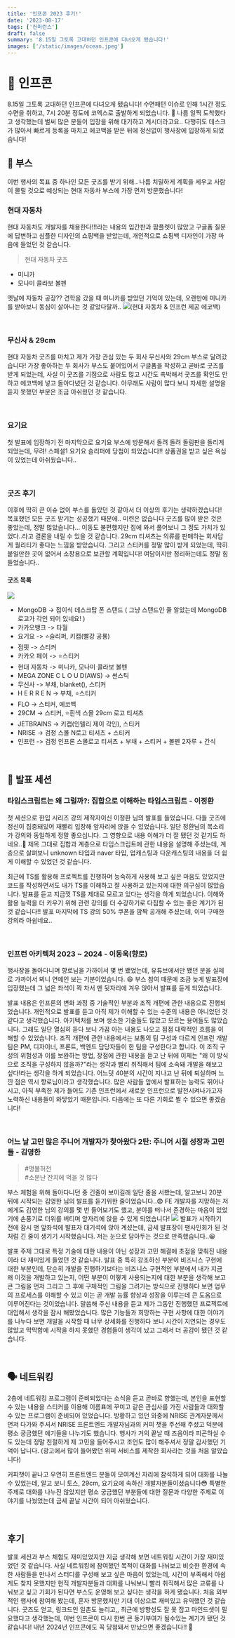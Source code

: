 ```yaml
---
title: '인프콘 2023 후기!'
date: '2023-08-17'
tags: ['컨퍼런스']
draft: false
summary: '8.15일 그토록 고대하던 인프콘에 다녀오게 됐습니다!'
images: ['/static/images/ocean.jpeg']
---
```


# 🫡 인프콘

8.15일 그토록 고대하던 인프콘에 다녀오게 됐습니다! 수면패턴 이슈로 인해 1시간 정도 수면을 취하고,
7시 20분 정도에 코엑스로 출발하게 되었습니다. 🥱
나름 일찍 도착했다고 생각했는데 벌써 많은 분들이 입장을 위해 대기하고 계시더라고요.. 다행히도 데스크가 많아서 빠르게 등록을 마치고 에코백을 받은 뒤에 정신없이 행사장에 입장하게 되었습니다!

## 🎁 부스

이번 행사의 목표 중 하나인 모든 굿즈를 받기 위해.. 나름 치밀하게 계획을 세우고 사람이 몰릴 것으로 예상되는 현대 자동차 부스에 가장 먼저 방문했습니다!

### 현대 자동차

현대 자동차도 개발자를 채용한다!!!라는 내용의 입간판과 팜플렛이 많았고 구글폼 질문에 답변하고 심플한 디자인의 쇼핑백을 받았는데, 개인적으로 쇼핑백 디자인이 가장 마음에 들었던 것 같습니다.

> 현대 자동차 굿즈

- 미니카
- 모나미 콜라보 볼펜

옛날에 자동차 공장?? 견학을 갔을 때 미니카를 받았던 기억이 있는데, 오랜만에 미니카를 받아보니 동심이 살아나는 것 같았다랄까..
![](https://velog.velcdn.com/images/mintmin0320/post/38a6c292-91ee-475e-98ce-2ac2dc85cf94/image.jpeg)(현대 자동차 & 인프런 제공 에코백)

<br />

### 무신사 & 29cm

현대 자동차 굿즈를 마치고 제가 가장 관심 있는 두 회사 무신사와 29cm 부스로 달려갔습니다!
가장 좋아하는 두 회사가 부스도 붙어있어서 구글폼을 작성하고 곧바로 굿즈를 받게 되었는데, 사실 이 굿즈를 기점으로 사람도 많고 시간도 촉박해서 굿즈를 확인도 안 하고 에코백에 넣고 돌아다녔던 것 같습니다. 아무래도 사람이 많다 보니 자세한 설명을 듣지 못했던 부분은 조금 아쉬웠던 것 같습니다.

<br />

### 요기요

첫 발표에 입장하기 전 마지막으로 요기요 부스에 방문해서 돌려 돌려 돌림판을 돌리게 되었는데, 무려! 스페셜1 요기요 슬리퍼에 당첨이 되었습니다!! 상품권을 받고 싶은 욕심이 있었는데 아쉬웠습니다..

<br />

### 굿즈 후기

이후에 딱히 큰 이슈 없이 부스를 돌았던 것 같아서 더 이상의 후기는 생략하겠습니다! 목표했던 모든 굿즈 받기는 성공했기 때문에.. 미련은 없습니다 굿즈를 많이 받은 것은 좋았는데, 정말 많았습니다... 이동도 불편했지만 집에 와서 풀어보니 그 정도 가치가 있었다..라고 결론을 내릴 수 있을 것 같습니다.
29cm 티셔츠는 의류를 판매하는 회사답게 퀄리티가 좋다는 느낌을 받았습니다. 그리고 스티커를 정말 많이 받게 되었는데, 딱히 붙일만한 곳이 없어서 소장용으로 보관할 계획입니다! 여담이지만 정리하는데도 정말 힘들었습니다..

#### 굿즈 목록

![](https://velog.velcdn.com/images/mintmin0320/post/38034bcd-b645-4e54-97f5-0d412065ccdc/image.jpg)

>

- MongoDB
  -> 접이식 데스크탑 폰 스탠드 ( 그냥 스탠드인 줄 알았는데 MongoDB 로고가 각인 되어 있네요! )
- 카카오뱅크
  -> 타월
- 요기요
  -> ⭐️슬리퍼, 키캡(빨강 공룡)
- 점핏
  -> 스티커
- 카카오 페이
  -> ⭐️스티커
- 현대 자동차
  -> 미니카, 모나미 콜라보 볼펜
- MEGA ZONE C L O U D(AWS)
  -> 썬스틱
- 무신사
  -> 부채, blanket(), 스티커
- H E R R E N
  -> 부채, ⭐️스티커
- FLO
  -> 스티커, 에코백
- 29CM
  -> 스티커, ⭐️흰색 스몰 29cm 로고 티셔츠
- JETBRAINS
  -> 키캡(인텔리 제이 각인), 스티커
- NRISE
  -> 검정 스몰 N로고 티셔츠 + 스티커
- 인프런
  -> 검정 인프론 스몰로고 티셔츠 + 부채 + 스티커 + 볼펜 2자루 + 간식

<br />

## 📢 발표 세션

### 타입스크립트는 왜 그럴까?: 집합으로 이해하는 타입스크립트 - 이정환

첫 세션으로 한입 시리즈 강의 제작자이신 이정환 님의 발표를 들었습니다. 다들 굿즈에 정신이 집중돼있어 재빨리 입장해 앞자리에 앉을 수 있었습니다. 일단 정환님의 목소리가 강의와 동일하게 정말 좋으십니다. 그 영향으로 내용 이해가 더 잘 됐던 것 같기도 하네요..🤔 제목 그대로 집합과 계층으로 타입스크립트에 관한 내용을 설명해 주셨는데, 계층으로 살펴보니 unknown 타입과 naver 타입, 업캐스팅과 다운캐스팅의 내용을 더 쉽게 이해할 수 있었던 것 같습니다.

최근에 TS를 활용해 프로젝트를 진행하며 능숙하게 사용해 보고 싶은 마음도 있었지만 코드를 작성하면서도 내가 TS를 이해하고 잘 사용하고 있는지에 대한 의구심이 많았습니다. 발표를 듣고 지금껏 TS를 제대로 모르고 있다는 생각을 하게 되었습니다. 이해와 활용 능력을 더 키우기 위해 관련 강의를 더 수강하기로 다짐할 수 있는 좋은 계기가 된 것 같습니다!!
발표 마지막에 TS 강의 50% 쿠폰을 깜짝 공개해 주셨는데, 이미 구매한 강의라 아쉽네요..

<br />

### 인프런 아키텍처 2023 ~ 2024 - 이동욱(향로)

행사장을 돌아다니며 향로님을 가까이서 몇 번 뵀었는데, 유튜브에서만 뵀던 분을 실제로 가까이서 뵈니 연예인 보는 기분이었습니다. 😄 부스 참여 때문에 조금 늦게 발표장에 입장했는데 그 넓은 좌석이 꽉 차서 맨 뒷자리에 겨우 앉아서 발표를 듣게 되었습니다.

발표 내용은 인프론의 변화 과정 중 기술적인 부분과 조직 개편에 관한 내용으로 진행되었습니다. 개인적으로 발표를 듣고 아직 제가 이해할 수 있는 수준의 내용은 아니었던 것 같다고 생각했습니다. 아키텍처를 보며 생소한 기술들도 많았고 모르는 용어들도 많았습니다. 그래도 일단 열심히 듣다 보니 가끔 아는 내용도 나오고 점점 대략적인 흐름을 이해할 수 있었습니다.
조직 개편에 관한 내용에서는 보통의 팀 구성과 다르게 인프런 개발팀은 PM, 디자이너, 프론트, 백엔드 담당자들이 한 팀을 구성한다고 합니다. 이 조직 구성의 위험성과 이를 보완하는 방법, 장점에 관한 내용을 듣고 난 뒤에 이제는 "왜 이 방식으로 조직을 구성하지 않을까?"라는 생각과 빨리 취직해서 팀에 소속돼 개발을 해보고 싶다!라는 생각을 하게 되었습니다. 어느덧 40분의 시간이 지나고 난 뒤에 퇴실하며 느낀 점은 역시 향로님이라고 생각했습니다. 많은 사람들 앞에서 발표하는 능력도 뛰어나시고, 아직 부족한 제가 들어도 기존 인프런에서 새로운 인프런으로 발전시켜나가고자 노력하신 내용들이 와닿았기 때문입니다. 다음에는 또 다른 기회로 뵐 수 있으면 좋겠습니다!

<br />

### 어느 날 고민 많은 주니어 개발자가 찾아왔다 2탄: 주니어 시절 성장과 고민들 - 김영한

> #명불허전 <br/>#소문난 잔치에 먹을 것 많다

부스 체험을 위해 돌아다니던 중 긴줄이 보이길래 일단 줄을 서봤는데, 알고보니 20분 뒤에 시작되는 김영한 님의 발표를 듣기위한 줄이었습니다..😨 FE 개발자를 지망하는 저에게도 김영한 님의 강의를 몇 번 들어보기도 했고, 분야를 떠나서 존경하는 마음이 있었기에 손풍기로 더위를 버티며 앞자리에 앉을 수 있게 되었습니다!
![](https://velog.velcdn.com/images/mintmin0320/post/340e6615-1b3e-418d-b7c9-4da92305dfa9/image.png) 발표가 시작하기 전에 잠시 맨 앞좌석에 발표자 대기석에 앉아 계셨는데, 금세 발표장이 팬사인회가 된 것처럼 긴 줄이 생기기 시작했습니다. 저는 눈으로 담아두는 것으로 만족했습니다..😀

발표 주제 그대로 특정 기술에 대한 내용이 아닌 성장과 고민 해결에 초점을 맞춰진 내용이라 더 재미있게 들었던 것 같습니다. 발표 중 특히 강조하신 부분이 비즈니스 구현에 대한 부분인데, 단순히 개발을 진행하기보다는 비즈니스 구현적인 부분에서 내가 지금 왜 이것을 개발하고 있는지, 어떤 부분이 어떻게 사용되는지에 대한 부분을 생각해 보고 큰 그림을 먼저 그리고 그 후에 구체적인 그림을 그려가는 방식으로 진행하다 보면 업무의 프로세스를 이해할 수 있고 이는 곧 개발 능률 향상과 성장을 이루는데 큰 도움으로 이루어진다는 것이었습니다. 말씀해 주신 내용을 듣고 제가 그동안 진행했던 프로젝트에 대입해서 생각을 잠시 해봤었습니다. 많은 기능들과 희망하는 구현 사항에 대한 이야기를 나누다 보면 개발을 시작할 때 너무 상세화를 진행하다 보니 시간이 지연되는 경우도 많았고 막막함에 시작을 하지 못했던 경험들이 생각이 났고 그래서 더 공감이 됐던 것 같습니다.

<br />

## 🗣️ 네트워킹

2층에 네트워킹 프로그램이 준비되었다는 소식을 듣고 곧바로 향했는데, 본인을 표현할 수 있는 내용을 스티커를 이용해 이름표에 꾸미고 같은 관심사를 가진 사람들과 대화할 수 있는 프로그램이 준비되어 있었습니다. 방황하고 있던 와중에 NRISE 관계자분께서 먼저 다가와 주셔서 NRISE 프론트엔드 개발자님과의 커피 챗을 주선해 주셨고 덕분에 평소 궁금했던 얘기들을 나누기도 했습니다. 행사가 거의 끝날 때 즈음이라 피곤하실 수도 있는데 정말 친절하게 제 고민을 들어주시고 조언도 많이 해주셔서 정말 감사했던 기억이 납니다.
(광고에서 많이 들어봤던 위피 서비스를 제작한 회사라는 것을 처음 알았습니다)

커피챗이 끝나고 우연히 프론트엔드 분들이 모여계신 자리에 참석하게 되어 대화를 나눌 수 있었는데, 알고 보니 토스, 29cm, 요기요에 속하신 개발자분들이셨습니다😳 특별한 주제로 대화를 나누진 않았지만 평소 궁금했던 부분들에 대한 질문과 다양한 주제로 이야기를 나눴었는데 금세 끝날 시간이 되어 아쉬웠습니다.

<br />

## 후기

발표 세션과 부스 체험도 재미있었지만 지금 생각해 보면 네트워킹 시간이 가장 재미있었던 것 같습니다. 사실 네트워킹에 참여했던 목적이 대화를 나눠보고 비슷한 환경에 속한 사람들을 만나서 스터디를 구성해 보고 싶은 마음이 있었는데, 시간이 부족해서 아쉽게도 찾지 못했지만 현직 개발자분들과 대화를 나눠보니 빨리 취직해서 많은 교류를 나눠보고 싶고 기회가 된다면 부스도 운영해 보고 싶다는 생각을 하게 됐습니다. 처음 외부적인 행사에 참여해 봤는데, 혼자 방문했지만 기대 이상으로 재미있고 유익했던 것 같습니다. 굿즈도 얻고, 링크드인 일촌도 늘리고,, 최근에 방향성도 잘 못 잡고 마인드셋이 필요했다고 생각했는데, 이번 인프콘이 다시 한번 큰 동기부여가 될수있는 계기가 됐던 것 같습니다!
내년 2024년 인프콘에도 꼭 당첨돼서 만났으면 좋겠습니다!! 🫡

<br />
<br />
